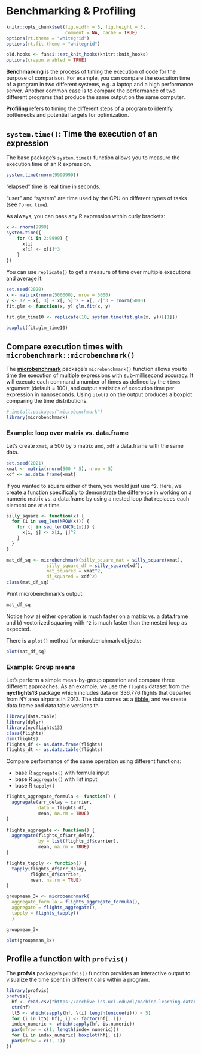 # Benchmarking & Profiling {#profiling}

```r
knitr::opts_chunk$set(fig.width = 5, fig.height = 5,
                      comment = NA, cache = TRUE) 
options(rt.theme = "whitegrid")
options(rt.fit.theme = "whitegrid")
```

```r
old.hooks <- fansi::set_knit_hooks(knitr::knit_hooks)
options(crayon.enabled = TRUE)
```

**Benchmarking** is the process of timing the execution of code for the purpose of comparison. For example, you can compare the execution time of a program in two different systems, e.g. a laptop and a high performance server. Another common case is to compare the performance of two different programs that produce the same output on the same computer. 

**Profiling** refers to timing the different steps of a program to identify bottlenecks and potential targets for optimization.

## `system.time()`: Time the execution of an expression 

The base package's `system.time()` function allows you to measure the execution time of an R expression.

```r
system.time(rnorm(9999999))
```

"elapsed" time is real time in seconds.

"user" and "system" are time used by the CPU on different types of tasks (see `?proc.time`).

As always, you can pass any R expression within curly brackets:

```r
x <- rnorm(9999)
system.time({
    for (i in 2:9999) {
      x[i]
      x[i] <- x[i]^3
    }
})
```

You can use `replicate()` to get a measure of time over multiple executions and average it:

```r
set.seed(2020)
x <- matrix(rnorm(500000), nrow = 5000)
y <- 12 + x[, 3] + x[, 5]^2 + x[, 7]^3 + rnorm(5000)
fit.glm <- function(x, y) glm.fit(x, y)
    
fit.glm_time10 <- replicate(10, system.time(fit.glm(x, y))[[1]])
```

```r
boxplot(fit.glm_time10)
```

## Compare execution times with `microbenchmark::microbenchmark()`

The [**microbenchmark**](https://github.com/joshuaulrich/microbenchmark/) package's `microbenchmark()` function allows you to time the execution of multiple expressions with sub-millisecond accuracy. It will execute each command a number of times as defined by the `times` argument (default = 100), and output statistics of execution time per expression in nanoseconds. Using `plot()` on the output produces a boxplot comparing the time distributions.

```r
# install.packages("microbenchmark")
library(microbenchmark)
```

### Example: loop over matrix vs. data.frame

Let's create `xmat`, a 500 by 5 matrix and, `xdf` a data.frame with the same data.

```r
set.seed(2021)
xmat <- matrix(rnorm(500 * 5), nrow = 5)
xdf <- as.data.frame(xmat)
```

If you wanted to square either of them, you would just use `^2`. Here, we create a function specifically to demonstrate the difference in working on a numeric matrix
vs. a data.frame by using a nested loop that replaces each element one at a time.

```r
silly_square <- function(x) {
  for (i in seq_len(NROW(x))) {
    for (j in seq_len(NCOL(x))) {
      x[i, j] <- x[i, j]^2
    }
  }
}
```

```r
mat_df_sq <- microbenchmark(silly_square_mat = silly_square(xmat),
               silly_square_df = silly_square(xdf),
               mat_squared = xmat^2,
               df_squared = xdf^2)
class(mat_df_sq)
```

Print microbenchmark's output:

```r
mat_df_sq
```

Notice how a) either operation is much faster on a matrix vs. a data.frame and b) vectorized squaring with `^2` is much faster than the nested loop as expected.

There is a `plot()` method for microbenchmark objects:

```r
plot(mat_df_sq)
```

### Example: Group means

Let's perform a simple mean-by-group operation and compare three different approaches. As an example, we use the `flights` dataset from the **nycflights13** package which includes data on 336,776 flights that departed from NY area airports in 2013. The data comes as a [tibble](https://tibble.tidyverse.org/), and we create data.frame and data.table versions.th

```r
library(data.table)
library(dplyr)
library(nycflights13)
class(flights)
dim(flights)
flights_df <- as.data.frame(flights)
flights_dt <- as.data.table(flights)
```

Compare performance of the same operation using different functions:

* base R `aggregate()` with formula input
* base R `aggregate()` with list input
* base R `tapply()`

```r
flights_aggregate_formula <- function() {
  aggregate(arr_delay ~ carrier, 
            data = flights_df,
            mean, na.rm = TRUE)
}
  
flights_aggregate <- function() {
  aggregate(flights_df$arr_delay, 
            by = list(flights_df$carrier), 
            mean, na.rm = TRUE)
}

flights_tapply <- function() {
  tapply(flights_df$arr_delay, 
         flights_df$carrier, 
         mean, na.rm = TRUE)
}

groupmean_3x <- microbenchmark(
  aggregate_formula = flights_aggregate_formula(),
  aggregate = flights_aggregate(),
  tapply = flights_tapply()
  )
```

```r
groupmean_3x
```

```r
plot(groupmean_3x)
```

## Profile a function with `profvis()`

The **profvis** package's `profvis()` function provides an interactive output to visualize the time spent in different calls within a program.

```r
library(profvis)
profvis({
  hf <- read.csv("https://archive.ics.uci.edu/ml/machine-learning-databases/00519/heart_failure_clinical_records_dataset.csv")
  str(hf)
  lt5 <- which(sapply(hf, \(i) length(unique(i))) < 5)
  for (i in lt5) hf[, i] <- factor(hf[, i])
  index_numeric <- which(sapply(hf, is.numeric))
  par(mfrow = c(1, length(index_numeric)))
  for (i in index_numeric) boxplot(hf[, i])
  par(mfrow = c(1, 1))
})
```
